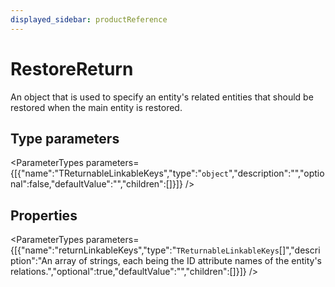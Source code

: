 ```yaml
---
displayed_sidebar: productReference
---
```



# RestoreReturn

An object that is used to specify an entity's related entities that should be restored when the main entity is restored.

## Type parameters

<ParameterTypes parameters={[{"name":"TReturnableLinkableKeys","type":"`object`","description":"","optional":false,"defaultValue":"","children":[]}]} />

## Properties

<ParameterTypes parameters={[{"name":"returnLinkableKeys","type":"`TReturnableLinkableKeys`[]","description":"An array of strings, each being the ID attribute names of the entity's relations.","optional":true,"defaultValue":"","children":[]}]} />

